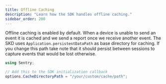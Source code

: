 ```yaml
---
title: Offline Caching
description: "Learn how the SDK handles offline caching."
sidebar_order: 200
---
```


Offline caching is enabled by default. When a device is unable to send an event it is cached and we send a report once we receive another event. The SKD uses `Application.persistentDataPath` as base directory for caching. If you change this path take note that it should persist between sessions to capture events that would be lost otherwise.

```csharp
using Sentry;

// Add this to the SDK initialization callback
options.CacheDirectoryPath = "/your/custom/cache/path";
```
